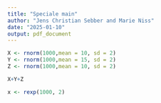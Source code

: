 ```yaml
---
title: "Speciale main"
author: "Jens Christian Sebber and Marie Niss"
date: "2025-01-10"
output: pdf_document
---
```


```r
X <- rnorm(1000,mean = 10, sd = 2)
Y <- rnorm(1000,mean = 15, sd = 2)
Z <- rnorm(1000,mean = 10, sd = 2)

X+Y+Z
```

```r
x <- rexp(1000, 2)
```

